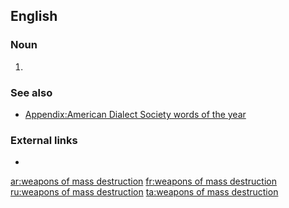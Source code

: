 ==English==

===Noun===
{{head|en|noun plural form|head=[[weapons]] [[of]] [[mass]] [[destruction]]}}

# {{plural of|weapon of mass destruction|lang=en}}

===See also===
* [[Appendix:American Dialect Society words of the year]]

===External links===
* {{pedialite}}

[[ar:weapons of mass destruction]]
[[fr:weapons of mass destruction]]
[[ru:weapons of mass destruction]]
[[ta:weapons of mass destruction]]
